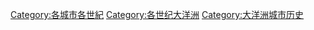 [[Category:各城市各世紀|Category:各城市各世紀]]
[[Category:各世纪大洋洲|Category:各世纪大洋洲]]
[[Category:大洋洲城市历史|Category:大洋洲城市历史]]